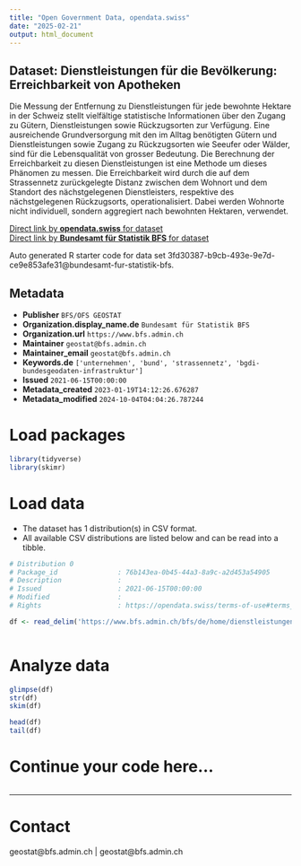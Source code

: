 ```yaml
---
title: "Open Government Data, opendata.swiss"
date: "2025-02-21"
output: html_document
---
```


## Dataset: Dienstleistungen für die Bevölkerung: Erreichbarkeit von Apotheken

Die Messung der Entfernung zu Dienstleistungen für jede bewohnte Hektare in der Schweiz stellt vielfältige statistische Informationen über den Zugang zu Gütern, Dienstleistungen sowie Rückzugsorten zur Verfügung. Eine ausreichende Grundversorgung mit den im Alltag benötigten Gütern und Dienstleistungen sowie Zugang zu Rückzugsorten wie Seeufer oder Wälder, sind für die Lebensqualität von grosser Bedeutung. Die Berechnung der Erreichbarkeit zu diesen Dienstleistungen ist eine Methode um dieses Phänomen zu messen. Die Erreichbarkeit wird durch die auf dem Strassennetz zurückgelegte Distanz zwischen dem Wohnort und dem Standort des nächstgelegenen Dienstleisters, respektive des nächstgelegenen Rückzugsorts, operationalisiert. Dabei werden Wohnorte nicht individuell, sondern aggregiert nach bewohnten Hektaren, verwendet.

[Direct link by **opendata.swiss** for dataset](https://opendata.swiss/de/dataset/dienstleistungen-fur-die-bevolkerung-erreichbarkeit-von-apotheken)<br>
[Direct link by **Bundesamt für Statistik BFS** for dataset](https://www.bfs.admin.ch/bfs/de/home/dienstleistungen/geostat/geodaten-bundesstatistik/dienstleistungen-bevoelkerung-erreichbarkeit.assetdetail.32029914.html)

Auto generated R starter code for data set 3fd30387-b9cb-493e-9e7d-ce9e853afe31@bundesamt-fur-statistik-bfs.

## Metadata

- **Publisher** `BFS/OFS GEOSTAT`
- **Organization.display_name.de** `Bundesamt für Statistik BFS`
- **Organization.url** `https://www.bfs.admin.ch`
- **Maintainer** `geostat@bfs.admin.ch`
- **Maintainer_email** `geostat@bfs.admin.ch`
- **Keywords.de** `['unternehmen', 'bund', 'strassennetz', 'bgdi-bundesgeodaten-infrastruktur']`
- **Issued** `2021-06-15T00:00:00`
- **Metadata_created** `2023-01-19T14:12:26.676287`
- **Metadata_modified** `2024-10-04T04:04:26.787244`


# Load packages

```r

library(tidyverse)
library(skimr)

```

# Load data

-   The dataset has 1 distribution(s) in CSV format.
-   All available CSV distributions are listed below and can be read into a tibble.

```r

# Distribution 0
# Package_id               : 76b143ea-0b45-44a3-8a9c-a2d453a54905
# Description              : 
# Issued                   : 2021-06-15T00:00:00
# Modified                 : 
# Rights                   : https://opendata.swiss/terms-of-use#terms_by_ask

df <- read_delim('https://www.bfs.admin.ch/bfs/de/home/dienstleistungen/geostat/geodaten-bundesstatistik/dienstleistungen-bevoelkerung-erreichbarkeit.assetdetail.32029918.html')



```

# Analyze data

```r

glimpse(df)
str(df)
skim(df)

head(df)
tail(df)

```

# Continue your code here...

```r

```

------------------------------------------------------------------------

# Contact

geostat@bfs.admin.ch | geostat@bfs.admin.ch

